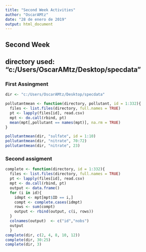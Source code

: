 ```yaml
---
title: "Second Week Activities"
author: "OscarAMtz"
date: "28 de enero de 2019"
output: html_document
---
```

## Second Week
##
## directory used: "c:/Users/OscarAMtz/Desktop/specdata"
### First Assingment
```r
dir <- "c:/Users/OscarAMtz/Desktop/specdata"

pollutantmean <- function(directory, pollutant, id = 1:332){
  files <- list.files(directory, full.names = TRUE)
  pt <- lapply(files[id], read.csv)
  mpt <- do.call(rbind, pt)
  mean(mpt[,pollutant == names(mpt)], na.rm = TRUE)
}

pollutantmean(dir, "sulfate", id = 1:10)
pollutantmean(dir, "nitrate", 70:72)
pollutantmean(dir, "nitrate", 23)
```

### Second assigment

```r
complete <- function(directory, id = 1:332){
  files <- list.files(directory, full.names = TRUE)
  pt <- lapply(files[id], read.csv)
  mpt <- do.call(rbind, pt)
  output <- data.frame()
  for (i in id){
    idmpt <- mpt[mpt$ID == i,]
    compt <- complete.cases(idmpt)
    rows <- sum(compt)
    output <- rbind(output, c(i, rows))
  }
  colnames(output)  <- c("id","nobs")
  output
  }
complete(dir, c(2, 4, 8, 10, 12))
complete(dir, 30:25)
complete(dir, 3)
```

